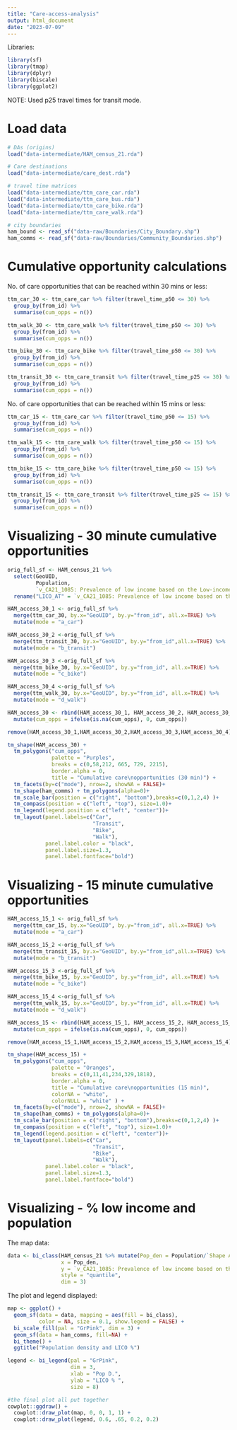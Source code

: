 ```yaml
---
title: "Care-access-analysis"
output: html_document
date: "2023-07-09"
---
```

Libraries:
```r
library(sf)
library(tmap)
library(dplyr)
library(biscale)
library(ggplot2)
```
NOTE: Used p25 travel times for transit mode.

# Load data
```r
# DAs (origins)
load("data-intermediate/HAM_census_21.rda")

# Care destinations 
load("data-intermediate/care_dest.rda")

# travel time matrices
load("data-intermediate/ttm_care_car.rda")
load("data-intermediate/ttm_care_bus.rda")
load("data-intermediate/ttm_care_bike.rda")
load("data-intermediate/ttm_care_walk.rda")

# city boundaries
ham_bound <- read_sf("data-raw/Boundaries/City_Boundary.shp")
ham_comms <- read_sf("data-raw/Boundaries/Community_Boundaries.shp")
```

# Cumulative opportunity calculations
No. of care opportunities that can be reached within 30 mins or less:
```r
ttm_car_30 <- ttm_care_car %>% filter(travel_time_p50 <= 30) %>%
  group_by(from_id) %>% 
  summarise(cum_opps = n())

ttm_walk_30 <- ttm_care_walk %>% filter(travel_time_p50 <= 30) %>%
  group_by(from_id) %>% 
  summarise(cum_opps = n())

ttm_bike_30 <- ttm_care_bike %>% filter(travel_time_p50 <= 30) %>%
  group_by(from_id) %>% 
  summarise(cum_opps = n())

ttm_transit_30 <- ttm_care_transit %>% filter(travel_time_p25 <= 30) %>%
  group_by(from_id) %>% 
  summarise(cum_opps = n())
```

No. of care opportunities that can be reached within 15 mins or less:
```r
ttm_car_15 <- ttm_care_car %>% filter(travel_time_p50 <= 15) %>%
  group_by(from_id) %>% 
  summarise(cum_opps = n())

ttm_walk_15 <- ttm_care_walk %>% filter(travel_time_p50 <= 15) %>%
  group_by(from_id) %>% 
  summarise(cum_opps = n())

ttm_bike_15 <- ttm_care_bike %>% filter(travel_time_p50 <= 15) %>%
  group_by(from_id) %>% 
  summarise(cum_opps = n())

ttm_transit_15 <- ttm_care_transit %>% filter(travel_time_p25 <= 15) %>%
  group_by(from_id) %>% 
  summarise(cum_opps = n())
```

# Visualizing - 30 minute cumulative opportunities
```r
orig_full_sf <- HAM_census_21 %>% 
  select(GeoUID, 
         Population, 
         `v_CA21_1085: Prevalence of low income based on the Low-income cut-offs, after tax (LICO-AT) (%)`) %>%  #add the census variable fields that you want to pull here
  rename("LICO_AT" = `v_CA21_1085: Prevalence of low income based on the Low-income cut-offs, after tax (LICO-AT) (%)`)
```

```r
HAM_access_30_1 <- orig_full_sf %>% 
  merge(ttm_car_30, by.x="GeoUID", by.y="from_id", all.x=TRUE) %>%
  mutate(mode = "a_car") 

HAM_access_30_2 <-orig_full_sf %>% 
  merge(ttm_transit_30, by.x="GeoUID", by.y="from_id",all.x=TRUE) %>%
  mutate(mode = "b_transit") 

HAM_access_30_3 <-orig_full_sf %>% 
  merge(ttm_bike_30, by.x="GeoUID", by.y="from_id", all.x=TRUE) %>%
  mutate(mode = "c_bike")

HAM_access_30_4 <-orig_full_sf %>% 
  merge(ttm_walk_30, by.x="GeoUID", by.y="from_id", all.x=TRUE) %>%
  mutate(mode = "d_walk")

HAM_access_30 <- rbind(HAM_access_30_1, HAM_access_30_2, HAM_access_30_3, HAM_access_30_4) %>%
  mutate(cum_opps = ifelse(is.na(cum_opps), 0, cum_opps))

remove(HAM_access_30_1,HAM_access_30_2,HAM_access_30_3,HAM_access_30_4)
```

```r
tm_shape(HAM_access_30) +
  tm_polygons("cum_opps",
              palette = "Purples",
              breaks = c(0,58,212, 665, 729, 2215),
              border.alpha = 0,
              title = "Cumulative care\nopportunities (30 min)") +
  tm_facets(by=c("mode"), nrow=2, showNA = FALSE)+
  tm_shape(ham_comms) + tm_polygons(alpha=0)+
  tm_scale_bar(position = c("right", "bottom"),breaks=c(0,1,2,4) )+
  tm_compass(position = c("left", "top"), size=1.0)+
  tm_legend(legend.position = c("left", "center"))+
  tm_layout(panel.labels=c("Car",
                           "Transit",
                           "Bike",
                           "Walk"),
            panel.label.color = "black",
            panel.label.size=1.3,
            panel.label.fontface="bold")
```


# Visualizing - 15 minute cumulative opportunities
```r
HAM_access_15_1 <- orig_full_sf %>% 
  merge(ttm_car_15, by.x="GeoUID", by.y="from_id", all.x=TRUE) %>%
  mutate(mode = "a_car") 

HAM_access_15_2 <-orig_full_sf %>% 
  merge(ttm_transit_15, by.x="GeoUID", by.y="from_id",all.x=TRUE) %>%
  mutate(mode = "b_transit") 

HAM_access_15_3 <-orig_full_sf %>% 
  merge(ttm_bike_15, by.x="GeoUID", by.y="from_id", all.x=TRUE) %>%
  mutate(mode = "c_bike")

HAM_access_15_4 <-orig_full_sf %>% 
  merge(ttm_walk_15, by.x="GeoUID", by.y="from_id", all.x=TRUE) %>%
  mutate(mode = "d_walk")

HAM_access_15 <- rbind(HAM_access_15_1, HAM_access_15_2, HAM_access_15_3, HAM_access_15_4) %>%
  mutate(cum_opps = ifelse(is.na(cum_opps), 0, cum_opps))

remove(HAM_access_15_1,HAM_access_15_2,HAM_access_15_3,HAM_access_15_4)
```

```r
tm_shape(HAM_access_15) +
  tm_polygons("cum_opps",
              palette = "Oranges",
              breaks = c(0,11,41,234,329,1818),
              border.alpha = 0,
              title = "Cumulative care\nopportunities (15 min)",
              colorNA = "white", 
              colorNULL = "white" ) +
  tm_facets(by=c("mode"), nrow=2, showNA = FALSE)+
  tm_shape(ham_comms) + tm_polygons(alpha=0)+
  tm_scale_bar(position = c("right", "bottom"),breaks=c(0,1,2,4) )+
  tm_compass(position = c("left", "top"), size=1.0)+
  tm_legend(legend.position = c("left", "center"))+
  tm_layout(panel.labels=c("Car",
                           "Transit",
                           "Bike",
                           "Walk"),
            panel.label.color = "black",
            panel.label.size=1.3,
            panel.label.fontface="bold")
```
# Visualizing - % low income and population
The map data:
```r
data <- bi_class(HAM_census_21 %>% mutate(Pop_den = Population/`Shape Area`), 
                 x = Pop_den, 
                 y = `v_CA21_1085: Prevalence of low income based on the Low-income cut-offs, after tax (LICO-AT) (%)`,
                 style = "quantile", 
                 dim = 3)
```

The plot and legend displayed:
```r
map <- ggplot() +
  geom_sf(data = data, mapping = aes(fill = bi_class), 
          color = NA, size = 0.1, show.legend = FALSE) +
  bi_scale_fill(pal = "GrPink", dim = 3) +
  geom_sf(data = ham_comms, fill=NA) +
  bi_theme() +
  ggtitle("Population density and LICO %")

legend <- bi_legend(pal = "GrPink",
                    dim = 3,
                    xlab = "Pop D.",
                    ylab = "LICO % ",
                    size = 8)

#the final plot all put together
cowplot::ggdraw() +
  cowplot::draw_plot(map, 0, 0, 1, 1) +
  cowplot::draw_plot(legend, 0.6, .65, 0.2, 0.2)
```

